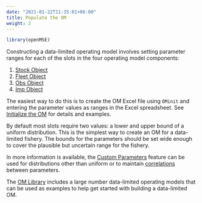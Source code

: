 ```yaml
---
date: "2021-01-22T11:35:01+06:00"
title: Populate the OM
weight: 2
---
```


```r
library(openMSE)
```

Constructing a data-limited operating model involves setting parameter ranges for each of the slots in the four operating model components:

1. [Stock Object](/object-stock)
1. [Fleet Object](/object-stock)
1. [Obs Object](/object-stock)
1. [Imp Object](/object-stock)

The easiest way to do this is to create the OM Excel file using `OMinit` and entering the parameter values as ranges in the Excel spreadsheet. See [Initialize the OM](/om-data-limited/1-initialize-om/) for details and examples.

By default most slots require two values: a lower and upper bound of a uniform distribution. This is the simplest way to create an OM for a data-limited fishery. The bounds for the parameters should be set wide enough to cover the plausible but uncertain range for the fishery.

In more information is available, the [Custom Parameters](/features-custom-parameters/) feature can be used for distributions other than uniform or to maintain [correlations](/features-custom-parameters/6-correlated-life-history/) between parameters.

The [OM Library](/om-library/) includes a large number data-limited operating models that can be used as examples to help get started with building a data-limited OM.
